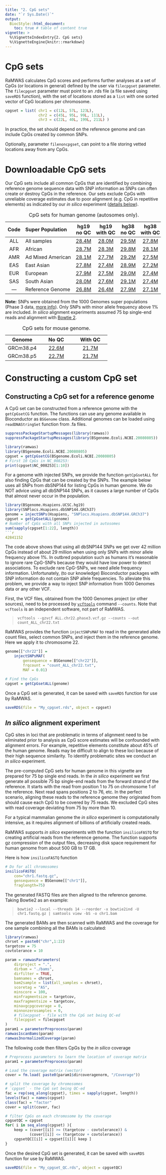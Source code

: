 ```yaml
---
title: "2. CpG sets"
date: "`r Sys.Date()`"
output:
  BiocStyle::html_document:
    toc: true # table of content true
vignette: >
  %\VignetteIndexEntry{2. CpG sets}
  %\VignetteEngine{knitr::rmarkdown}
---
```


# CpG sets

RaMWAS calculates CpG scores and performs further analyses
at a set of CpGs (or locations in general) defined by the user
via `filecpgset` parameter.
The `filecpgset` parameter must point to an .rds file
(a file saved using `saveRDS` function),
with the set of locations stored as a `list` with
one sorted vector of CpG locations per chromosome.

```r
cpgset = list( chr1 = c(12L, 57L, 123L),
               chr2 = c(45L, 95L, 99L, 111L),
               chr3 = c(22L, 40L, 199L, 211L) )
```

In practice, the set should depend
on the reference genome and
can include CpGs created by common SNPs.

Optionally, parameter `filenoncpgset`, 
can point to a file storing vetted locations away from any CpGs.

# Downloadable CpG sets

Our CpG sets include all common CpGs that are identified by combining
reference genome sequence data with SNP information
as SNPs can often create or destroy CpGs in the reference.
Our sets exclude CpGs with unreliable coverage estimates due to
poor alignment (e.g. CpG in repetitive elements)
as indicated by our *in silico* experiment ([details below](#insilico)).

Code | Super\ Population | hg19 no\ QC | hg19 with\ QC | hg38 no\ QC | hg38 with\ QC
:---:|:---|:---:|:---:|:---:|:---:
ALL | All samples | [28.4M](http://www.people.vcu.edu/~ashabalin/RaMWAS/cpgset_ALL_hg19_MAF_0.01_chr1-22.rds "28,368,579 CpGs, 31.1 MB file") | [28.0M](http://www.people.vcu.edu/~ashabalin/RaMWAS/cpgset_ALL_hg19_MAF_0.01_chr1-22_bowtie2_75bp.rds "27,985,891 CpGs, 30.8 MB file") | [29.5M](http://www.people.vcu.edu/~ashabalin/RaMWAS/cpgset_ALL_hg38_MAF_0.01_chr1-22.rds "29,469,696 CpGs, 32.3 MB file") | [27.8M](http://www.people.vcu.edu/~ashabalin/RaMWAS/cpgset_ALL_hg38_MAF_0.01_chr1-22_bowtie2_75bp.rds "27,789,753 CpGs, 30.7 MB file")
AFR | African | [28.7M](http://www.people.vcu.edu/~ashabalin/RaMWAS/cpgset_AFR_hg19_MAF_0.01_chr1-22.rds "28,697,922 CpGs, 31.5 MB file") | [28.3M](http://www.people.vcu.edu/~ashabalin/RaMWAS/cpgset_AFR_hg19_MAF_0.01_chr1-22_bowtie2_75bp.rds "28,312,550 CpGs, 31.1 MB file") | [29.8M](http://www.people.vcu.edu/~ashabalin/RaMWAS/cpgset_AFR_hg38_MAF_0.01_chr1-22.rds "29,797,951 CpGs, 32.6 MB file") | [28.1M](http://www.people.vcu.edu/~ashabalin/RaMWAS/cpgset_AFR_hg38_MAF_0.01_chr1-22_bowtie2_75bp.rds "28,108,517 CpGs, 31.0 MB file")
AMR | Ad\ Mixed\ American | [28.1M](http://www.people.vcu.edu/~ashabalin/RaMWAS/cpgset_AMR_hg19_MAF_0.01_chr1-22.rds "28,083,940 CpGs, 30.9 MB file") | [27.7M](http://www.people.vcu.edu/~ashabalin/RaMWAS/cpgset_AMR_hg19_MAF_0.01_chr1-22_bowtie2_75bp.rds "27,703,792 CpGs, 30.5 MB file") | [29.2M](http://www.people.vcu.edu/~ashabalin/RaMWAS/cpgset_AMR_hg38_MAF_0.01_chr1-22.rds "29,185,829 CpGs, 32.0 MB file") | [27.5M](http://www.people.vcu.edu/~ashabalin/RaMWAS/cpgset_AMR_hg38_MAF_0.01_chr1-22_bowtie2_75bp.rds "27,515,085 CpGs, 30.4 MB file")
EAS | East Asian | [27.8M](http://www.people.vcu.edu/~ashabalin/RaMWAS/cpgset_EAS_hg19_MAF_0.01_chr1-22.rds "27,806,911 CpGs, 30.6 MB file") | [27.4M](http://www.people.vcu.edu/~ashabalin/RaMWAS/cpgset_EAS_hg19_MAF_0.01_chr1-22_bowtie2_75bp.rds "27,429,290 CpGs, 30.2 MB file") | [28.9M](http://www.people.vcu.edu/~ashabalin/RaMWAS/cpgset_EAS_hg38_MAF_0.01_chr1-22.rds "28,909,399 CpGs, 31.8 MB file") | [27.2M](http://www.people.vcu.edu/~ashabalin/RaMWAS/cpgset_EAS_hg38_MAF_0.01_chr1-22_bowtie2_75bp.rds "27,248,407 CpGs, 30.1 MB file")
EUR | European | [27.9M](http://www.people.vcu.edu/~ashabalin/RaMWAS/cpgset_EUR_hg19_MAF_0.01_chr1-22.rds "27,924,665 CpGs, 30.7 MB file") | [27.5M](http://www.people.vcu.edu/~ashabalin/RaMWAS/cpgset_EUR_hg19_MAF_0.01_chr1-22_bowtie2_75bp.rds "27,546,110 CpGs, 30.4 MB file") | [29.0M](http://www.people.vcu.edu/~ashabalin/RaMWAS/cpgset_EUR_hg38_MAF_0.01_chr1-22.rds "29,027,050 CpGs, 31.9 MB file") | [27.4M](http://www.people.vcu.edu/~ashabalin/RaMWAS/cpgset_EUR_hg38_MAF_0.01_chr1-22_bowtie2_75bp.rds "27,361,657 CpGs, 30.2 MB file")
SAS | South Asian | [28.0M](http://www.people.vcu.edu/~ashabalin/RaMWAS/cpgset_SAS_hg19_MAF_0.01_chr1-22.rds "27,979,088 CpGs, 30.8 MB file") | [27.6M](http://www.people.vcu.edu/~ashabalin/RaMWAS/cpgset_SAS_hg19_MAF_0.01_chr1-22_bowtie2_75bp.rds "27,599,943 CpGs, 30.4 MB file") | [29.1M](http://www.people.vcu.edu/~ashabalin/RaMWAS/cpgset_SAS_hg38_MAF_0.01_chr1-22.rds "29,081,038 CpGs, 31.9 MB file") | [27.4M](http://www.people.vcu.edu/~ashabalin/RaMWAS/cpgset_SAS_hg38_MAF_0.01_chr1-22_bowtie2_75bp.rds "27,413,926 CpGs, 30.3 MB file")
--- | Reference\ Genome | [26.8M](http://www.people.vcu.edu/~ashabalin/RaMWAS/cpgset_ref_hg19_chr1-22.rds "26,752,702 CpGs, 29.6 MB file") | [26.4M](http://www.people.vcu.edu/~ashabalin/RaMWAS/cpgset_ref_hg19_chr1-22_bowtie2_75bp.rds "26,396,375 CpGs, 29.2 MB file") | [27.9M](http://www.people.vcu.edu/~ashabalin/RaMWAS/cpgset_ref_hg38_chr1-22.rds "27,852,739 CpGs, 30.7 MB file") | [27.1M](http://www.people.vcu.edu/~ashabalin/RaMWAS/cpgset_ref_hg38_chr1-22_bowtie2_75bp.rds "27,083,315 CpGs, 30.0 MB file")

Table: CpG sets for human genome (autosomes only).

**Note:** SNPs were obtained from the 1000 Genomes super populations
(Phase 3 data,
[more info](http://www.internationalgenome.org/category/population/)).
Only SNPs with minor allele frequency above 1% are included.
*In silico* alignment experiments assumed 75 bp single-end reads and
alignment with
[Bowtie 2](http://bowtie-bio.sourceforge.net/bowtie2/manual.shtml).


Genome | No\ QC | With\ QC
:---:|:---:|:---:
GRCm38.p4 | [22.6M](http://www.people.vcu.edu/~ashabalin/RaMWAS/cpgset_GRCm38.p4.rds "22,607,414 CpGs, 26.1 MB file") | [21.7M](http://www.people.vcu.edu/~ashabalin/RaMWAS/cpgset_GRCm38.p4_bowtie2_75bp.rds "21,689,478 CpGs, 25.1 MB file")
GRCm38.p5 | [22.7M](http://www.people.vcu.edu/~ashabalin/RaMWAS/cpgset_GRCm38.p5.rds "22,651,390 CpGs, 26.1 MB file") | [21.7M](http://www.people.vcu.edu/~ashabalin/RaMWAS/cpgset_GRCm38.p5_bowtie2_75bp.rds "21,726,529 CpGs, 25.2 MB file")

Table: CpG sets for mouse genome.


<!-- ## CpG filtering by in-silico alignment experiment {#insilico} -->

<!-- We conducted an in-silico experiment to find and exclude -->
<!-- CpGs located in regions with alignment problems. -->
<!-- The experiment was conducted as follows. -->
<!-- First, we created an artificial set of reads -->
<!-- with all possible 75 bp genomic fragments -->
<!-- from the referene genome. -->
<!-- Then, these fragments were aligned to the same reference genome. -->
<!-- Next, we calculated read coverage for all candidate CpGs. -->
<!-- If the alignment were perfect, -->
<!-- each CpG would have coverage of exactly 75. -->
<!-- We allowed for +/-10 deviation, namely -->
<!-- we excluded all CpG with coverage below 65 or above 85, -->
<!-- which was about 2% of all CpGs for human genomes and 4% for mouse. -->
<!-- The remaining CpGs formed the CpG sets in -->
<!-- the "with\ QC" columns in the tables above. -->

<!-- We used Bowtie 2 aligner version 2.2.9 with default settings. -->

# Constructing a custom CpG set

## Constructing a CpG set for a reference genome

A CpG set can be constructed from
a reference genome with the `getCpGsetCG` function.
The functions can use any genome available
in Bioconductor as `BSGenome` class.
Additional genomes can be loaded using
`readDNAStringSet` function from .fa files.

```r
suppressPackageStartupMessages(library(ramwas))
suppressPackageStartupMessages(library(BSgenome.Ecoli.NCBI.20080805))
```

```r
library(ramwas)
library(BSgenome.Ecoli.NCBI.20080805)
cpgset = getCpGsetCG(BSgenome.Ecoli.NCBI.20080805)
# First 10 CpGs in NC_008253:
print(cpgset$NC_008253[1:10])
```

For a genome with injected SNPs,
we provide the function `getCpGsetALL`
for also finding CpGs that can be created by the SNPs.
The example below uses all SNPs from dbSNP144 for
listing CpGs in human genome.
We do NOT advice using all dbSNP144 SNPs,
as it causes a large number of CpGs that almost never occur in the population.

```r
library(BSgenome.Hsapiens.UCSC.hg19)
library(SNPlocs.Hsapiens.dbSNP144.GRCh37)
genome = injectSNPs(Hsapiens, "SNPlocs.Hsapiens.dbSNP144.GRCh37")
cpgset = getCpGsetALL(genome)
# Number of CpGs with all SNPs injected in autosomes
sum(sapply(cpgset[1:22], length))
```r
42841152
```

The code above shows that using all dbSNP144 SNPs
we get over 42 million CpGs instead of
about 29 million when using only
SNPs with minor allele frequency above 1%.
In outbred population such as humans 
it's reasonable to ignore rare CpG-SNPs 
because they would have low power
to detect associations.
To exclude rare CpG-SNPs,
we need allele frequency information. 
Unfortunately, (to our knowledge) 
Bioconductor packages with SNP information
do not contain SNP allele frequencies.
To alleviate this problem, we provide a way
to inject SNP information from 1000 Genomes data or any other VCF.

First, the VCF files, obtained from the 1000 Genomes project (or other sources),
need to be processed by
[`vcftools`](https://vcftools.github.io/man_latest.html)
command `--counts`. 
Note that `vcftools` is an independent software,
not part of RaMWAS.

> `vcftools --gzvcf ALL.chr22.phase3.vcf.gz --counts --out count_ALL_chr22.txt`

RaMWAS provides the function `injectSNPsMAF` to
read in the generated allele count files,
select common SNPs, and inject them in the reference genome.
Here we apply it to chromosome 22.

```r
genome[["chr22"]] =
    injectSNPsMAF(
        gensequence = BSGenome[["chr22"]],
        frqcount = "count_ALL_chr22.txt",
        MAF = 0.01)

# Find the CpGs
cpgset = getCpGsetALL(genome)
```

Once a CpG set is generated, it can be saved with
`saveRDS` function for use by RaMWAS.

```r
saveRDS(file = "My_cpgset.rds", object = cpgset)
```

## *In silico* alignment experiment

CpG sites in loci that are problematic in terms of alignment
need to be eliminated prior to analysis as CpG score estimates 
will be confounded with alignment errors. 
For example, repetitive elements constitute about 45% of the human genome. 
Reads may be difficult to align to these loci because of 
their high sequence similarity. 
To identify problematic sites we conduct an *in silico* experiment.

The pre-computed CpG sets for human genome 
in this vignette are prepared for 75 bp single end reads.
In the *in silico* experiment we first generate 
all possible 75 bp single-end reads from the forward strand of the reference. 
It starts with the read from position 1 to 75 on chromosome 1 of the reference.
Next read spans positions 2 to 76, etc.
In the perfect scenario, 
aligning these reads to the reference genome they originated from
should cause each CpG to be covered by 75 reads.
We excluded CpG sites with read coverage deviating from 75 by more than 10.

For a typical mammalian genome
the *in silico* experiment is computationally intensive,
as it requires alignment of billions of artificially created reads.

RaMWAS supports *in silico* experiments with 
the function `insilicoFASTQ` for creating
artificial reads from the reference genome.
The function supports gz compression of the output files,
decreasing disk space requirement for human genome 
from about 500 GB to 17 GB.

Here is how `insilicoFASTQ` function

```r
# Do for all chromosomes
insilicoFASTQ(
    con="chr1.fastq.gz",
    gensequence = BSGenome[["chr1"]],
    fraglength=75)
```

The generated FASTQ files are then aligned to the reference genome.
Taking Bowtie2 as an example:

> `bowtie2 --local --threads 14 --reorder -x bowtie2ind -U
chr1.fastq.gz | samtools view -bS -o chr1.bam`

The generated BAMs are then scanned with RaMWAS and
the coverage for one sample combining all the BAMs is calculated:

```r
library(ramwas)
chrset = paste0("chr",1:22)
targetcov = 75
covtolerance = 10

param = ramwasParameters(
    dirproject = ".",
    dirbam = "./bams",
    dirfilter = TRUE,
    bamnames = chrset,
    bam2sample = list(all_samples = chrset),
    scoretag = "AS",
    minscore = 100,
    minfragmentsize = targetcov,
    maxfragmentsize = targetcov,
    minavgcpgcoverage = 0,
    minnonzerosamples = 0,
    # filecpgset - file with the CpG set being QC-ed
    filecpgset = filecpgset
)
param1 = parameterPreprocess(param)
ramwas1scanBams(param)
ramwas3normalizedCoverage(param)
```

The following code then filters CpGs by the *in silico* coverage

```r
# Preprocess parameters to learn the location of coverage matrix
param1 = parameterPreprocess(param)

# Load the coverage matrix (vector)
cover = fm.load( paste0(param1$dircoveragenorm, "/Coverage"))

# split the coverage by chromosomes
# `cpgset` - the CpG set being QC-ed
fac = rep(seq_along(cpgset), times = sapply(cpgset, length))
levels(fac) = names(cpgset)
class(fac) = "factor"
cover = split(cover, fac)

# filter CpGs on each chromosome by the coverage
cpgsetQC = cpgset
for( i in seq_along(cpgset) ){
    keep = (cover[[i]] >= (targetcov - covtolerance)) &
           (cover[[i]] <= (targetcov + covtolerance))
    cpgsetQC[[i]] = cpgset[[i]][ keep ]
}
```

Once the desired CpG set is generated,
it can be saved with `saveRDS` function for use by RaMWAS.

```r
saveRDS(file = "My_cpgset_QC.rds", object = cpgsetQC)
```

